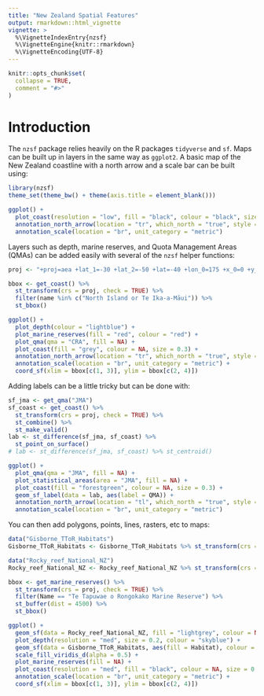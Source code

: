 ```yaml
---
title: "New Zealand Spatial Features"
output: rmarkdown::html_vignette
vignette: >
  %\VignetteIndexEntry{nzsf}
  %\VignetteEngine{knitr::rmarkdown}
  %\VignetteEncoding{UTF-8}
---
```


```r
knitr::opts_chunk$set(
  collapse = TRUE,
  comment = "#>"
)
```

# Introduction

The `nzsf` package relies heavily on the R packages `tidyverse` and `sf`. Maps can be built up in layers in the same way as `ggplot2`. A basic map of the New Zealand coastline with a north arrow and a scale bar can be built using:

```r
library(nzsf)
theme_set(theme_bw() + theme(axis.title = element_blank()))

ggplot() +
  plot_coast(resolution = "low", fill = "black", colour = "black", size = 0.3) +
  annotation_north_arrow(location = "tr", which_north = "true", style = north_arrow_nautical) +
  annotation_scale(location = "br", unit_category = "metric")
```

Layers such as depth, marine reserves, and Quota Management Areas (QMAs) can be added easily with several of the `nzsf` helper functions:

```r
proj <- "+proj=aea +lat_1=-30 +lat_2=-50 +lat=-40 +lon_0=175 +x_0=0 +y_0=0 +ellps=WGS84 +datum=WGS84 +units=m +no_defs"

bbox <- get_coast() %>% 
  st_transform(crs = proj, check = TRUE) %>% 
  filter(name %in% c("North Island or Te Ika-a-Māui")) %>%
  st_bbox()

ggplot() +
  plot_depth(colour = "lightblue") +
  plot_marine_reserves(fill = "red", colour = "red") +
  plot_qma(qma = "CRA", fill = NA) +
  plot_coast(fill = "grey", colour = NA, size = 0.3) +
  annotation_north_arrow(location = "tr", which_north = "true", style = north_arrow_nautical) +
  annotation_scale(location = "br", unit_category = "metric") +
  coord_sf(xlim = bbox[c(1, 3)], ylim = bbox[c(2, 4)])
```

Adding labels can be a little tricky but can be done with:

```r
sf_jma <- get_qma("JMA")
sf_coast <- get_coast() %>% 
  st_transform(crs = proj, check = TRUE) %>% 
  st_combine() %>% 
  st_make_valid()
lab <- st_difference(sf_jma, sf_coast) %>% 
  st_point_on_surface()
# lab <- st_difference(sf_jma, sf_coast) %>% st_centroid()

ggplot() +
  plot_qma(qma = "JMA", fill = NA) +
  plot_statistical_areas(area = "JMA", fill = NA) +
  plot_coast(fill = "forestgreen", colour = NA, size = 0.3) +
  geom_sf_label(data = lab, aes(label = QMA)) +
  annotation_north_arrow(location = "tl", which_north = "true", style = north_arrow_fancy_orienteering) +
  annotation_scale(location = "br", unit_category = "metric")
```

You can then add polygons, points, lines, rasters, etc to maps:

```r
data("Gisborne_TToR_Habitats")
Gisborne_TToR_Habitats <- Gisborne_TToR_Habitats %>% st_transform(crs = proj, check = TRUE)

data("Rocky_reef_National_NZ")
Rocky_reef_National_NZ <- Rocky_reef_National_NZ %>% st_transform(crs = proj, check = TRUE)

bbox <- get_marine_reserves() %>%
  st_transform(crs = proj, check = TRUE) %>%
  filter(Name == "Te Tapuwae o Rongokako Marine Reserve") %>%
  st_buffer(dist = 4500) %>%
  st_bbox()

ggplot() +
  geom_sf(data = Rocky_reef_National_NZ, fill = "lightgrey", colour = NA) +
  plot_depth(resolution = "med", size = 0.2, colour = "skyblue") +
  geom_sf(data = Gisborne_TToR_Habitats, aes(fill = Habitat), colour = NA) +
  scale_fill_viridis_d(alpha = 0.5) +
  plot_marine_reserves(fill = NA) +
  plot_coast(resolution = "med", fill = "black", colour = NA, size = 0.3) +
  annotation_scale(location = "br", unit_category = "metric") +
  coord_sf(xlim = bbox[c(1, 3)], ylim = bbox[c(2, 4)])
```
